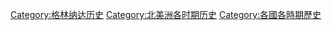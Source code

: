 [[Category:格林纳达历史|Category:格林纳达历史]]
[[Category:北美洲各时期历史|Category:北美洲各时期历史]]
[[Category:各國各時期歷史|Category:各國各時期歷史]]